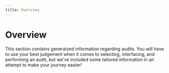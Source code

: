 ```yaml
---
title: Overview
---
```


# Overview

This section contains generaized information regarding audits. You will have to use your best judgement when it comes to selecting, interfacing, and performing an audit, but we've included some tailored information in an attempt to make your journey easier!